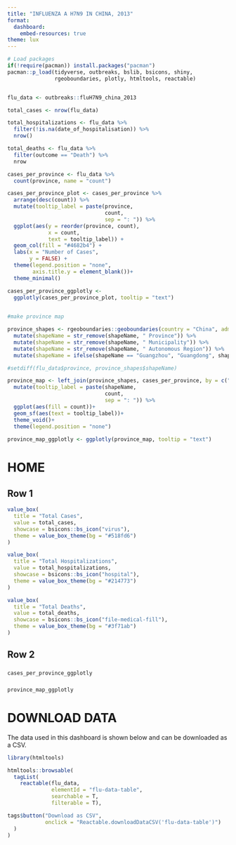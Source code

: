 ```yaml
---
title: "INFLUENZA A H7N9 IN CHINA, 2013"
format:
  dashboard:
    embed-resources: true
theme: lux
---
```


```r
# Load packages 
if(!require(pacman)) install.packages("pacman")
pacman::p_load(tidyverse, outbreaks, bslib, bsicons, shiny, 
               rgeoboundaries, plotly, htmltools, reactable)


flu_data <- outbreaks::fluH7N9_china_2013


```

```r
total_cases <- nrow(flu_data)

total_hospitalizations <- flu_data %>% 
  filter(!is.na(date_of_hospitalisation)) %>% 
  nrow()

total_deaths <- flu_data %>% 
  filter(outcome == "Death") %>% 
  nrow

```

```r
cases_per_province <- flu_data %>% 
  count(province, name = "count") 

cases_per_province_plot <- cases_per_province %>% 
  arrange(desc(count)) %>% 
  mutate(tooltip_label = paste(province, 
                               count, 
                               sep = ": ")) %>% 
  ggplot(aes(y = reorder(province, count), 
             x = count,
             text = tooltip_label)) + 
  geom_col(fill = "#4682b4") + 
  labs(x = "Number of Cases",
       y = FALSE) + 
  theme(legend.position = "none",
        axis.title.y = element_blank())+
  theme_minimal()

cases_per_province_ggplotly <- 
  ggplotly(cases_per_province_plot, tooltip = "text")
  
```

```r
#make province map

province_shapes <- rgeoboundaries::geoboundaries(country = "China", adm_lvl = 1) %>% 
  mutate(shapeName = str_remove(shapeName, " Province")) %>% 
  mutate(shapeName = str_remove(shapeName, " Municipality")) %>% 
  mutate(shapeName = str_remove(shapeName, " Autonomous Region")) %>% 
  mutate(shapeName = ifelse(shapeName == "Guangzhou", "Guangdong", shapeName)) 

#setdiff(flu_data$province, province_shapes$shapeName)

province_map <- left_join(province_shapes, cases_per_province, by = c("shapeName" = "province")) %>% 
  mutate(tooltip_label = paste(shapeName, 
                               count, 
                               sep = ": ")) %>% 
  ggplot(aes(fill = count))+
  geom_sf(aes(text = tooltip_label))+
  theme_void()+
  theme(legend.position = "none")
  
province_map_ggplotly <- ggplotly(province_map, tooltip = "text")
```



# HOME

## Row 1 {height=18%}

```r
value_box(
  title = "Total Cases",
  value = total_cases,
  showcase = bsicons::bs_icon("virus"),
  theme = value_box_theme(bg = "#518fd6")
)
```

```r
value_box(
  title = "Total Hospitalizations",
  value = total_hospitalizations,
  showcase = bsicons::bs_icon("hospital"),
  theme = value_box_theme(bg = "#214773")
)
```

```r
value_box(
  title = "Total Deaths",
  value = total_deaths,
  showcase = bsicons::bs_icon("file-medical-fill"),
  theme = value_box_theme(bg = "#3f71ab")
)
```


## Row 2 {height=75%}

### {width=30%}

```r
cases_per_province_ggplotly
```


### {width=70%}

```r
province_map_ggplotly
```

# DOWNLOAD DATA

The data used in this dashboard is shown below and can be downloaded as a CSV. 

```r
library(htmltools)

htmltools::browsable(
  tagList(
    reactable(flu_data,
              elementId = "flu-data-table",
              searchable = T,
              filterable = T),

tags$button("Download as CSV",
            onclick = "Reactable.downloadDataCSV('flu-data-table')")
  )
)


```

